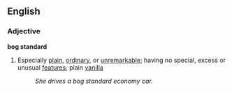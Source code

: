 ==English==

===Adjective===
'''bog standard'''

# {{cat|Idioms}}{{cat|UK}}{{tag|idiom, British}} Especially [[plain]], [[ordinary]], or [[unremarkable]]; having no special, excess or unusual  [[feature]]s; plain [[vanilla]]
#:''She drives a bog standard economy car.''